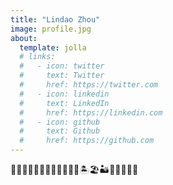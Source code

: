 ```yaml
---
title: "Lindao Zhou"
image: profile.jpg
about:
  template: jolla
  # links:
  #   - icon: twitter
  #     text: Twitter
  #     href: https://twitter.com
  #   - icon: linkedin
  #     text: LinkedIn
  #     href: https://linkedin.com
  #   - icon: github
  #     text: Github
  #     href: https://github.com
---
```

🐲🐍🐴🐐🐒🐔🐶🐷🐭🐮🐯🐰🏝️🏖️🏜️🌄🌅🥑🍉🙏

